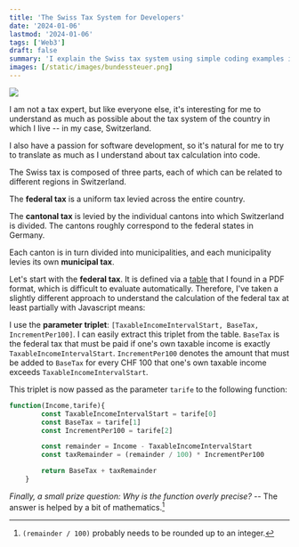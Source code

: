 ```yaml
---
title: 'The Swiss Tax System for Developers'
date: '2024-01-06'
lastmod: '2024-01-06'
tags: ['Web3']
draft: false
summary: 'I explain the Swiss tax system using simple coding examples in Javascript'
images: [/static/images/bundessteuer.png]
---
```


![](/static/images/bundessteuer.png)

I am not a tax expert, but like everyone else, it's interesting for me to understand as much as possible about the tax system of the country in which I live -- in my case, Switzerland.

I also have a passion for software development, so it's natural for me to try to translate as much as I understand about tax calculation into code.

The Swiss tax is composed of three parts, each of which can be related to different regions in Switzerland.

The **federal tax** is a uniform tax levied across the entire country.

The **cantonal tax** is levied by the individual cantons into which Switzerland is divided. The cantons roughly correspond to the federal states in Germany.

Each canton is in turn divided into municipalities, and each municipality levies its own **municipal tax**.

Let's start with the **federal tax**. It is defined via a [table](https://www.estv.admin.ch/dam/estv/de/dokumente/dbst/tarife/58c-2023-dfi.pdf.download.pdf/58c-2023-dfi.pdf) that I found in a PDF format, which is difficult to evaluate automatically. Therefore, I've taken a slightly different approach to understand the calculation of the federal tax at least partially with Javascript means:

I use the **parameter triplet**: `[TaxableIncomeIntervalStart, BaseTax, IncrementPer100]`. I can easily extract this triplet from the table. `BaseTax` is the federal tax that must be paid if one's own taxable income is exactly `TaxableIncomeIntervalStart`. `IncrementPer100` denotes the amount that must be added to `BaseTax` for every CHF 100 that one's own taxable income exceeds `TaxableIncomeIntervalStart`.

This triplet is now passed as the parameter `tarife` to the following function:

```js
function(Income,tarife){
        const TaxableIncomeIntervalStart = tarife[0]
        const BaseTax = tarife[1]
        const IncrementPer100 = tarife[2]

        const remainder = Income - TaxableIncomeIntervalStart
        const taxRemainder = (remainder / 100) * IncrementPer100

        return BaseTax + taxRemainder
    }

```

*Finally, a small prize question: Why is the function overly precise?* -- The answer is helped by a bit of mathematics.[^1]

[^1]: `(remainder / 100)` probably needs to be rounded up to an integer.
